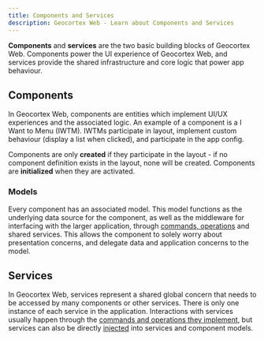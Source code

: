 ```yaml
---
title: Components and Services
description: Geocortex Web - Learn about Components and Services
---
```


**Components** and **services** are the two basic building blocks of Geocortex Web. Components power the UI experience of Geocortex Web, and services provide the shared infrastructure and core logic that power app behaviour.

## Components

In Geocortex Web, components are entities which implement UI/UX experiences and the associated logic. An example of a component is a I Want to Menu (IWTM). IWTMs participate in layout, implement custom behaviour (display a list when clicked), and participate in the app config.

Components are only **created** if they participate in the layout - if no component definition exists in the layout, none will be created. Components are **initialized** when they are activated.

<!-- TODO Add a link out to the component API
:::tip
Geocortex Web has a large [built in library of components](TODO-api-components.mdx).
::: 
-->

### Models

Every component has an associated model. This model functions as the underlying data source for the component, as well as the middleware for interfacing with the larger application, through [commands, operations](concepts-commands-operations.mdx) and shared services. This allows the component to solely worry about presentation concerns, and delegate data and application concerns to the model.

## Services

In Geocortex Web, services represent a shared global concern that needs to be accessed by many components or other services. There is only one instance of each service in the application. Interactions with services usually happen through the [commands and operations they implement](implement-command-operation.mdx#implement-the-custom-command-and-operation), but services can also be directly [injected](TODO-injection) into services and component models.

<!-- TODO Add a link out to the services API
:::tip
Geocortex Web has many [built in services](TODO-api-services.mdx).
:::
-->